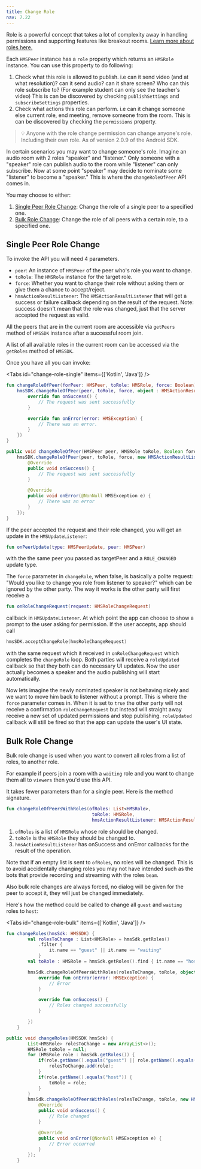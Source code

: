 ---
title: Change Role
nav: 7.22
---

Role is a powerful concept that takes a lot of complexity away in handling permissions and supporting features like breakout rooms. [Learn more about roles here.](/android/v2/foundation/templates-and-roles)

Each `HMSPeer` instance has a `role` property which returns an `HMSRole` instance. You can use this property to do following:

1. Check what this role is allowed to publish. i.e can it send video (and at what resolution)? can it send audio? can it share screen? Who can this role subscribe to? (For example student can only see the teacher's video) This is can be discovered by checking `publishSettings` and `subscribeSettings` properties.
2. Check what actions this role can perform. i.e can it change someone else current role, end meeting, remove someone from the room. This is can be discovered by checking the `permissions` property.

> 💡 Anyone with the role change permission can change anyone's role. Including their own role. As of version 2.0.9 of the Android SDK.

In certain scenarios you may want to change someone's role. Imagine an audio room with 2 roles "speaker" and "listener." Only someone with a "speaker" role can publish audio to the room while "listener" can only subscribe. Now at some point "speaker" may decide to nominate some "listener" to become a "speaker." This is where the `changeRoleOfPeer` API comes in.

You may choose to either:

1. [Single Peer Role Change](#single-peer-role-change): Change the role of a single peer to a specified one.
2. [Bulk Role Change](#bulk-role-change): Change the role of all peers with a certain role, to a specified one.

## Single Peer Role Change

To invoke the API you will need 4 parameters.

-   `peer`: An instance of `HMSPeer` of the peer who's role you want to change.
-   `toRole`: The `HMSRole` instance for the target role.
-   `force`: Whether you want to change their role without asking them or give them a chance to accept/reject.
-   `hmsActionResultListener`: The `HMSActionResultListener` that will get a success or failure callback depending on the result of the request. Note: success doesn't mean that the role was changed, just that the server accepted the request as valid.

All the peers that are in the current room are accessible via `getPeers` method of `HMSSDK` instance after a successful room join.

A list of all available roles in the current room can be accessed via the `getRoles` method of `HMSSDK`.

Once you have all you can invoke:

<Tabs id="change-role-single" items={['Kotlin', 'Java']} />

<Tab id='change-role-single-0'>

```kotlin
fun changeRoleOfPeer(forPeer: HMSPeer, toRole: HMSRole, force: Boolean)
    hmsSDK.changeRoleOfPeer(peer, toRole, force, object : HMSActionResultListener {
        override fun onSuccess() {
            // The request was sent successfully
        }

        override fun onError(error: HMSException) {
            // There was an error.
        }
    })
}
```

</Tab>

<Tab id='change-role-single-1'>

```java
public void changeRoleOfPeer(HMSPeer peer, HMSRole toRole, Boolean force) {
    hmsSDK.changeRoleOfPeer(peer, toRole, force, new HMSActionResultListener() {
        @Override
        public void onSuccess() {
            // The request was sent successfully
        }

        @Override
        public void onError(@NonNull HMSException e) {
            // There was an error
        }
    });
}
```

</Tab>

If the peer accepted the request and their role changed, you will get an update in the `HMSUpdateListener`:

```kotlin
fun onPeerUpdate(type: HMSPeerUpdate, peer: HMSPeer)
```

with the the same peer you passed as targetPeer and a `ROLE_CHANGED` update type.

The `force` parameter in `changeRole`, when false, is basically a polite request: "Would you like to change you role from listener to speaker?" which can be ignored by the other party. The way it works is the other party will first receive a

```kotlin
fun onRoleChangeRequest(request: HMSRoleChangeRequest)
```

callback in `HMSUpdateListener`. At which point the app can choose to show a prompt to the user asking for permission. If the user accepts, app should call

```kotlin
hmsSDK.acceptChangeRole(hmsRoleChangeRequest)
```

with the same request which it received in `onRoleChangeRequest` which completes the `changeRole` loop. Both parties will receive a `roleUpdated` callback so that they both can do necessary UI updates. Now the user actually becomes a speaker and the audio publishing will start automatically.

Now lets imagine the newly nominated speaker is not behaving nicely and we want to move him back to listener without a prompt. This is where the `force` parameter comes in. When it is set to `true` the other party will not receive a confirmation `roleChangeRequest` but instead will straight away receive a new set of updated permissions and stop publishing. `roleUpdated` callback will still be fired so that the app can update the user's UI state.

## Bulk Role Change

Bulk role change is used when you want to convert all roles from a list of roles, to another role.

For example if peers join a room with a `waiting` role and you want to change them all to `viewers` then you'd use this API.

It takes fewer parameters than for a single peer. Here is the method signature.

```kotlin
fun changeRoleOfPeersWithRoles(ofRoles: List<HMSRole>,
                                toRole: HMSRole,
                                hmsActionResultListener: HMSActionResultListener)
```

1. `ofRoles` is a list of `HMSRole` whose role should be changed.
2. `toRole` is the `HMSRole` they should be changed to.
3. `hmsActionResultListener` has onSuccess and onError callbacks for the result of the operation.

Note that if an empty list is sent to `ofRoles`, no roles will be changed. This is to avoid accidentally changing roles you may not have intended such as the bots that provide recording and streaming with the roles `beam`.

Also bulk role changes are always forced, no dialog will be given for the peer to accept it, they will just be changed immediately.

Here's how the method could be called to change all `guest` and `waiting` roles to `host`:

<Tabs id="change-role-bulk" items={['Kotlin', 'Java']} />

<Tab id='change-role-bulk-0'>

```kotlin
fun changeRoles(hmsSdk: HMSSDK) {
        val rolesToChange : List<HMSRole> = hmsSdk.getRoles()
            .filter {
                it.name == "guest" || it.name == "waiting"
            }
        val toRole : HMSRole = hmsSdk.getRoles().find { it.name == "host" }!!

        hmsSdk.changeRoleOfPeersWithRoles(rolesToChange, toRole, object : HMSActionResultListener {
            override fun onError(error: HMSException) {
                // Error
            }

            override fun onSuccess() {
                // Roles changed successfully
            }

        })
    }
```

</Tab>

<Tab id='change-role-bulk-1'>

```java
public void changeRoles(HMSSDK hmsSdk) {
        List<HMSRole> rolesToChange = new ArrayList<>();
        HMSRole toRole = null;
        for (HMSRole role : hmsSdk.getRoles()) {
            if(role.getName().equals("guest") || role.getName().equals("waiting")) {
                rolesToChange.add(role);
            }
            if(role.getName().equals("host")) {
                toRole = role;
            }
        }
        hmsSdk.changeRoleOfPeersWithRoles(rolesToChange, toRole, new HMSActionResultListener() {
            @Override
            public void onSuccess() {
                // Role changed
            }

            @Override
            public void onError(@NonNull HMSException e) {
                // Error occurred
            }
        });
    }
```

</Tab>

<Content alias="bulkRoleChangeErrors" />
